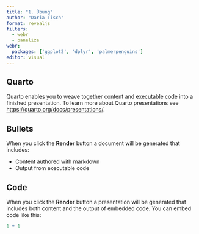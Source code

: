 ```yaml
---
title: "1. Übung"
author: "Daria Tisch"
format: revealjs
filters:
  - webr
  - panelize
webr:                            
  packages: ['ggplot2', 'dplyr', 'palmerpenguins']
editor: visual
---
```


## Quarto

Quarto enables you to weave together content and executable code into a finished presentation. To learn more about Quarto presentations see <https://quarto.org/docs/presentations/>.

## Bullets

When you click the **Render** button a document will be generated that includes:

-   Content authored with markdown
-   Output from executable code

## Code

When you click the **Render** button a presentation will be generated that includes both content and the output of embedded code. You can embed code like this:

```r
1 + 1
```
